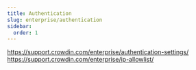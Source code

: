 ```yaml
---
title: Authentication
slug: enterprise/authentication
sidebar:
  order: 1
---
```


https://support.crowdin.com/enterprise/authentication-settings/
https://support.crowdin.com/enterprise/ip-allowlist/
